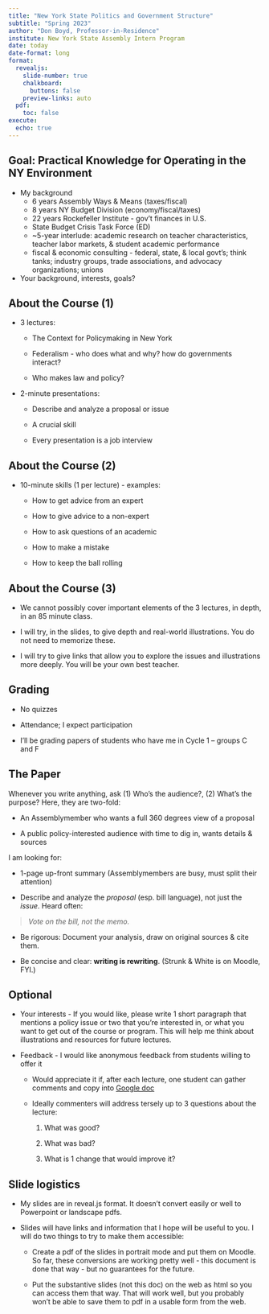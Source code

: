 ```yaml
---
title: "New York State Politics and Government Structure"
subtitle: "Spring 2023"
author: "Don Boyd, Professor-in-Residence"
institute: New York State Assembly Intern Program
date: today
date-format: long
format:
  revealjs: 
    slide-number: true
    chalkboard: 
      buttons: false
    preview-links: auto
  pdf:
    toc: false
execute:
  echo: true    
---
```


## Goal: Practical Knowledge for Operating in the NY Environment {.smaller}

-   My background
    -   6 years Assembly Ways & Means (taxes/fiscal)
    -   8 years NY Budget Division (economy/fiscal/taxes)
    -   22 years Rockefeller Institute - gov't finances in U.S.
    -   State Budget Crisis Task Force (ED)
    -   \~5-year interlude: academic research on teacher characteristics, teacher labor markets, & student academic performance
    -   fiscal & economic consulting - federal, state, & local govt's; think tanks; industry groups, trade associations, and advocacy organizations; unions
-   Your background, interests, goals?

<!--
Publishing to the web

quarto publish netlify context.qmd
# quarto publish netlify --no-render --no-browser --no-prompt
# quarto publish netlify --no-browser --no-prompt

https://boyd-context.netlify.app

# quarto render context.qmd --to html
# quarto render context.qmd --to pdf


  pdf:
    toc: true
    toc-depth: 2
    documentclass: report # scrreprt scrartcl report

-->



## About the Course (1) {.smaller}

-   3 lectures:

    -   The Context for Policymaking in New York

    -   Federalism - who does what and why? how do governments interact?

    -   Who makes law and policy?

-   2-minute presentations:

    -   Describe and analyze a proposal or issue

    -   A crucial skill

    -   Every presentation is a job interview

## About the Course (2) {.smaller}

-   10-minute skills (1 per lecture) - examples:

    -   How to get advice from an expert

    -   How to give advice to a non-expert

    -   How to ask questions of an academic

    -   How to make a mistake

    -   How to keep the ball rolling

## About the Course (3) {.smaller}

-   We cannot possibly cover important elements of the 3 lectures, in depth, in an 85 minute class.

-   I will try, in the slides, to give depth and real-world illustrations. You do not need to memorize these.

-   I will try to give links that allow you to explore the issues and illustrations more deeply. You will be your own best teacher.

## Grading

-   No quizzes

-   Attendance; I expect participation

-   I'll be grading papers of students who have me in Cycle 1 -- groups C and F

## The Paper {.smaller}

Whenever you write anything, ask (1) Who's the audience?, (2) What's the purpose? Here, they are two-fold:

-   An Assemblymember who wants a full 360 degrees view of a proposal

-   A public policy-interested audience with time to dig in, wants details & sources

I am looking for:

-   1-page up-front summary (Assemblymembers are busy, must split their attention)

-   Describe and analyze the *proposal* (esp. bill language), not just the *issue*. Heard often:

> *Vote on the bill, not the memo.*

-   Be rigorous: Document your analysis, draw on original sources & cite them.

-   Be concise and clear: **writing is rewriting**. (Strunk & White is on Moodle, FYI.)

## Optional {.smaller}

-   Your interests - If you would like, please write 1 short paragraph that mentions a policy issue or two that you're interested in, or what you want to get out of the course or program. This will help me think about illustrations and resources for future lectures.

-   Feedback - I would like anonymous feedback from students willing to offer it

    -   Would appreciate it if, after each lecture, one student can gather comments and copy into [Google doc](https://docs.google.com/document/d/1ymJzG2t4sdk8OEuFKtG7LoNw2M9ntNwTbSB9YDwH7WI/edit?usp=sharing)

    -   Ideally commenters will address tersely up to 3 questions about the lecture:

        1.  What was good?

        2.  What was bad?

        3.  What is 1 change that would improve it?

## Slide logistics {.smaller}

-   My slides are in reveal.js format. It doesn't convert easily or well to Powerpoint or landscape pdfs.

-   Slides will have links and information that I hope will be useful to you. I will do two things to try to make them accessible:

    -   Create a pdf of the slides in portrait mode and put them on Moodle. So far, these conversions are working pretty well - this document is done that way - but no guarantees for the future.
    
    -   Put the substantive slides (not this doc) on the web as html so you can access them that way. That will work well, but you probably won't be able to save them to pdf in a usable form from the web.
    

